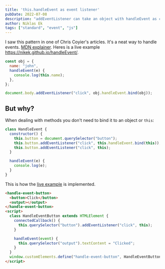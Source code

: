 ```yaml
---
title: 'this.handleEvent as event listener'
pubDate: 2022-07-08
description: "addEventListener can take an object with handleEvent as callback"
author: Niklas Ek
tags: ["standard", "event", "js"]
---
```

I saw this pattern in one of Chris Coyier's articles. It's a neat way to handle events. [MDN explainer](https://developer.mozilla.org/en-US/docs/Web/API/EventTarget/addEventListener#listener:~:text=an%20object%20with%20a%20handleEvent()%20method). Heres is a live example https://nikek.github.io/handleEvent/.

```js
const obj = {
  name: "john",
  handleEvent(e) {
    console.log(this.name);
  },
};

document.body.addEventListener("click", obj.handleEvent.bind(obj));
```

## But why?

When dealing with methods you don't need to bind it to an object or `this`:

```js title="handle-event.js" del={4} ins={5}  "this.handleEvent.bind(this)" /\s(this)\\)/
class HandleEvent {
  constructor() {
    this.button = document.querySelector("button");
    this.button.addEventListener("click", this.handleEvent.bind(this));
    this.button.addEventListener("click", this);
  }

  handleEvent(e) {
    console.log(e);
  }
}
```

This is how the [live example](https://nikek.github.io/handleEvent/) is implemented.

```html
<handle-event-button>
  <button>Click</button>
  <output></output>
</handle-event-button>
<script>
  class HandleEventButton extends HTMLElement {
    connectedCallback() {
      this.querySelector("button").addEventListener("click", this);
    }

    handleEvent(event) {
      this.querySelector("output").textContent = "Clicked";
    }
  }
  window.customElements.define("handle-event-button", HandleEventButton);
</script>
```

